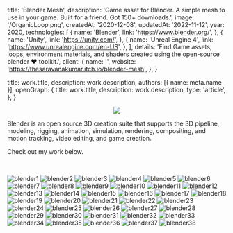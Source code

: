 
  title: 'Blender Mesh',
  description:
    'Game asset for Blender. A simple mesh to use in your game. Built for a friend. Got 150+ downloads.',
  image: '/OrganicLoop.png',
  createdAt: '2020-12-08',
  updatedAt: '2022-11-12',
  year: 2020,
  technologies: [
    {
      name: 'Blender',
      link: 'https://www.blender.org/',
    },
    {
      name: 'Unity',
      link: 'https://unity.com/',
    },
    {
      name: 'Unreal Engine 4',
      link: 'https://www.unrealengine.com/en-US',
    },
  ],
  details:
    'Find Game assets, loops, environment materials, and shaders created using the open-source blender ❤ toolkit.',
  client: {
    name: '',
    website: 'https://thesaravanakumar.itch.io/blender-mesh',
  },
}

  title: work.title,
  description: work.description,
  authors: [{ name: meta.name }],
  openGraph: {
    title: work.title,
    description: work.description,
    type: 'article',
  },
}


<p align="center">
<a href="https://www.blender.org/">
  <img align="center"  src="/blender_logo.png"
  />
</a>
</p>

Blender is an open source 3D creation suite that supports the 3D pipeline, modeling, rigging, animation, simulation, rendering, compositing, and motion tracking, video editing, and game creation.

Check out my work below.

<br />

<p align="center">

<img 
  src="/blender1.png" 
  alt="blender1"
/>
<img 
  src="/blender2.png" 
  alt="blender2"
/>
<img 
  src="/blender3.png" 
  alt="blender3"
/>
<img 
  src="/blender4.png" 
  alt="blender4"
/>
<img 
  src="/blender5.png" 
  alt="blender5"
/>
<img 
  src="/blender6.png" 
  alt="blender6"
/>
<img 
  src="/blender7.png" 
  alt="blender7"
/>
<img 
  src="/blender8.png" 
  alt="blender8"
/>
<img 
  src="/blender9.png" 
  alt="blender9"
/>
<img 
  src="/blender10.png" 
  alt="blender10"
/>
<img 
  src="/blender11.png" 
  alt="blender11"
/>
<img 
  src="/blender12.png" 
  alt="blender12"
/>
<img 
  src="/blender13.png" 
  alt="blender13"
/>
<img 
  src="/blender14.png" 
  alt="blender14"
/>
<img 
  src="/blender15.png" 
  alt="blender15"
/>
<img 
  src="/blender16.png" 
  alt="blender16"
/>
<img 
  src="/blender17.png" 
  alt="blender17"
/>
<img 
  src="/blender18.png" 
  alt="blender18"
/>
<img 
  src="/blender19.jpg" 
  alt="blender19"
/>
<img 
  src="/blender20.png" 
  alt="blender20"
/>
<img 
  src="/blender21.png" 
  alt="blender21"
/>
<img 
  src="/blender22.png" 
  alt="blender22"
/>
<img 
  src="/blender23.png" 
  alt="blender23"
/>
<img 
  src="/blender24.png" 
  alt="blender24"
/>
<img 
  src="/blender25.png" 
  alt="blender25"
/>
<img 
  src="/blender26.png" 
  alt="blender26"
/>
<img 
  src="/blender27.png" 
  alt="blender27"
/>
<img 
  src="/blender28.jpg" 
  alt="blender28"
/>
<img 
  src="/blender29.png" 
  alt="blender29"
/>
<img 
  src="/blender30.jpg" 
  alt="blender30"
/>
<img 
  src="/blender31.png" 
  alt="blender31"
/>
<img 
  src="/blender32.png" 
  alt="blender32"
/>
<img 
  src="/blender33.png" 
  alt="blender33"
/>
<img 
  src="/blender34.jpg" 
  alt="blender34"
/>
<img 
  src="/blender35.png" 
  alt="blender35"
/>
<img 
  src="/blender36.png" 
  alt="blender36"
/>
<img 
  src="/blender37.png" 
  alt="blender37"
/>
<img 
  src="/blender38.jpg" 
  alt="blender38"
/>

</p>
